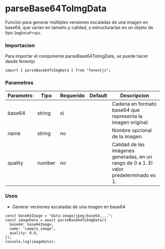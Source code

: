 # parseBase64ToImgData

Función para generar múltiples versiones escaladas de una imagen en base64, que varían en tamaño y calidad, y estructurarlas en un objeto de tipo `ImgDataProps`.

### Importacion

Para importar el componente parseBase64ToImgData, se puede hacer desde fenextjs

```tsx copy
import { parseBase64ToImgData } from "fenextjs";
```

### Parametros

| Parametro | Tipo   | Requerido | Default | Descripcion                                                                            |
| --------- | ------ | --------- | ------- | -------------------------------------------------------------------------------------- |
| base64    | string | sí        |         | Cadena en formato base64 que representa la imagen original.                            |
| name      | string | no        |         | Nombre opcional de la imagen.                                                          |
| quality   | number | no        |         | Calidad de las imágenes generadas, en un rango de 0 a 1. El valor predeterminado es 1. |

### Usos

- Generar versiones escaladas de una imagen en base64

```tsx copy
const base64Image = "data:image/jpeg;base64,...";
const imageData = await parseBase64ToImgData({
  base64: base64Image,
  name: "sample_image",
  quality: 0.8,
});
console.log(imageData);
```
